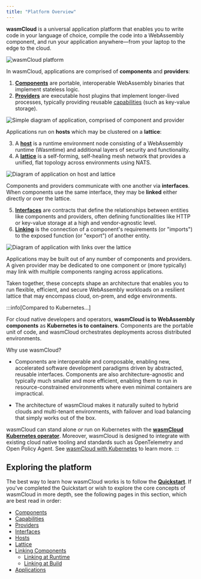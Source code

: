 ```yaml
---
title: "Platform Overview"
---
```


**wasmCloud** is a universal application platform that enables you to write code in your language of choice, compile the code into a WebAssembly component, and run your application anywhere&mdash;from your laptop to the edge to the cloud.

![wasmCloud platform](/docs/images/wasmcloud-platform.png)

In wasmCloud, applications are comprised of **components** and **providers**:

1. [**Components**](/docs/concepts/components/) are portable, interoperable WebAssembly binaries that implement stateless logic. 
2. [**Providers**](/docs/concepts/providers/) are executable host plugins that implement longer-lived processes, typically providing reusable [capabilities](/docs/concepts/capabilities) (such as key-value storage).

![Simple diagram of application, comprised of component and provider](/docs/images/platform-app.png)

Applications run on **hosts** which may be clustered on a **lattice**:

3. A [**host**](/docs/concepts/hosts/) is a runtime environment node consisting of a WebAssembly runtime (Wasmtime) and additional layers of security and functionality.
4. A [**lattice**](/docs/concepts/lattice/) is a self-forming, self-healing mesh network that provides a unified, flat topology across environments using NATS.

![Diagram of application on host and lattice](/docs/images/platform-host.png)

Components and providers communicate with one another via **interfaces**. When components use the same interface, they may be **linked** either directly or over the lattice. 

5. [**Interfaces**](/docs/concepts/interfaces/) are contracts that define the relationships between entities like components and providers, often defining functionalities like HTTP or key-value storage at a high and vendor-agnostic level.
6. [**Linking**](/docs/concepts/linking-components/) is the connection of a component's requirements (or "imports") to the exposed function (or "export") of another entity.

![Diagram of application with links over the lattice](/docs/images/platform-links.png)

Applications may be built out of any number of components and providers. A given provider may be dedicated to one component or (more typically) may link with multiple components ranging across applications.

Taken together, these concepts shape an architecture that enables you to run flexible, efficient, and secure WebAssembly workloads on a resilient lattice that may encompass cloud, on-prem, and edge environments. 

:::info[Compared to Kubernetes...]

For cloud native developers and operators, **wasmCloud is to WebAssembly components** as **Kubernetes is to containers**. Components are the portable unit of code, and wasmCloud orchestrates deployments across distributed environments.

Why use wasmCloud?

* Components are interoperable and composable, enabling new, accelerated software development paradigms driven by abstracted, reusable interfaces. Components are also architecture-agnostic and typically much smaller and more efficient, enabling them to run in resource-constrained environments where even minimal containers are impractical. 

* The architecture of wasmCloud makes it naturally suited to hybrid clouds and multi-tenant environments, with failover and load balancing that simply works out of the box. 

wasmCloud can stand alone *or* run on Kubernetes with the [**wasmCloud Kubernetes operator**](https://github.com/wasmCloud/wasmcloud-operator). Moreover, wasmCloud is designed to integrate with existing cloud native tooling and standards such as OpenTelemetry and Open Policy Agent. See [wasmCloud with Kubernetes](/docs/kubernetes/) to learn more. 
:::

## Exploring the platform 

The best way to learn how wasmCloud works is to follow the [**Quickstart**](/docs/tour/hello-world). If you've completed the Quickstart or wish to explore the core concepts of wasmCloud in more depth, see the following pages in this section, which are best read in order:

- [Components](/docs/concepts/components/)
- [Capabilities](/docs/concepts/capabilities/)
- [Providers](/docs/concepts/providers/)
- [Interfaces](/docs/concepts/interfaces/)
- [Hosts](/docs/concepts/hosts/)
- [Lattice](/docs/concepts/lattice/)
- [Linking Components](/docs/concepts/linking-components/)
    * [Linking at Runtime](/docs/concepts/linking-components/linking-at-runtime/)
    * [Linking at Build](/docs/concepts/linking-components/linking-at-build/)
- [Applications](/docs/concepts/applications/)

